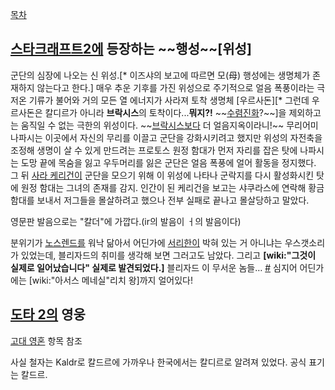 [[목차]]

== [[스타크래프트2]]에 등장하는 ~~행성~~[위성] ==
군단의 심장에 나오는 신 위성.[* 이즈샤의 보고에 따르면 모(母) 행성에는 생명체가 존재하지 않는다고 한다.] 매우 추운 기후를 가진 위성으로 주기적으로 얼음 폭풍이라는 극저온 기류가 불어와 거의 모든 열 에너지가 사라져 토착 생명체 [우르사돈][* 그런데 우르사돈은 칼디르가 아니라 '''브락시스'''의 토착이다...'''뭐지?!''' ~~[[수렴진화]]?~~]을 제외하고는 움직일 수 없는 극한의 위성이다. ~~[[브락시스]]보다 더 얼음지옥이라니!~~ 무리어미 나파시는 이곳에서 자신의 무리를 이끌고 군단을 강화시키려고 했지만 위성의 자전축을 조정해 생명이 살 수 있게 만드려는 프로토스 원정 함대가 먼저 자리를 잡은 탓에 나파시는 도망 끝에 목숨을 잃고 우두머리를 잃은 군단은 얼음 폭풍에 얼어 활동을 정지했다. 그 뒤 [[사라 케리건]]이 군단을 모으기 위해 이 위성에 나타나 군락지를 다시 활성화시킨 탓에 원정 함대는 그녀의 존재를 감지. 인간이 된 케리건을 보고는 샤쿠라스에 연락해 황금 함대를 보내서 저그들을 몰살하려고 했으나 전부 실패로 끝나고 몰살당하고 말았다.

영문판 발음으로는 "칼더"에 가깝다.(ir의 발음이 ㅓ의 발음이다)

분위기가 [[노스렌드]]를 워낙 닮아서 어딘가에 [[서리한]]이 박혀 있는 거 아니냐는 우스갯소리가 있었는데, 블리자드의 취미를 생각해 보면 그러고도 남았다. 그리고 '''[wiki:"그것이 실제로 일어났습니다" 실제로 발견되었다.]''' 블리자드 이 무서운 놈들… [http://todayhumor.co.kr/board/view.php?table=humorbest&no=655288&s_no=655288&kind=humorbest_sort&page=1&o_table=starcraft2 #] 심지어 어딘가에는 [wiki:"아서스 메네실"리치 왕]까지 얼어있다!

== [[도타 2]]의 영웅 ==
[[고대 영혼]] 항목 참조

사실 철자는 Kaldr로 칼드르에 가까우나 한국에서는 칼디르로 알려져 있었다. 공식 표기는 칼드르.
